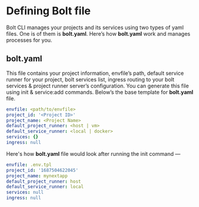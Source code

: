 
<Meta pageTitle="bolt.yaml | bolt-framework" description="Run Docker containers, child processes, or even encapsulate your entire project within a VM, all under one unified API." />





# Defining Bolt file

Bolt CLI manages your projects and its services using two types of yaml files. One is of them is **bolt.yaml**. Here’s how **bolt.yaml** work and manages processes for you.

## bolt.yaml

This file contains your project information, envfile’s path, default service runner for your project, bolt services list, ingress routing to your bolt services & project runner server’s configuration.
You can generate this file using init & service:add commands. Below’s the base template for **bolt.yaml** file.

```yaml
envfile: <path/to/envfile>
project_id: '<Project ID>'
project_name: <Project Name>
default_project_runner: <host | vm>
default_service_runner: <local | docker>
services: {}
ingress: null
```

Here's how **bolt.yaml** file would look after running the init command —

```yaml
envfile: .env.tpl
project_id: '1687504622045'
project_name: mynextapp
default_project_runner: host
default_service_runner: local
services: null
ingress: null
```
